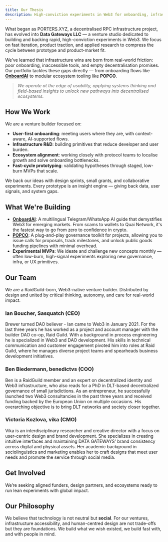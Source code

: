 ```yaml
---
title: Our Thesis
description: High-conviction experiments in Web3 for onboarding, infrastructure, and access.
---
```



What began as PORTERS.XYZ, a decentralised RPC infrastructure project, has evolved into **Data Gateways LLC** — a venture studio dedicated to building and backing rapid, high-conviction experiments in Web3. We focus on fast iteration, product traction, and applied research to compress the cycle between prototype and product-market fit.

We’ve learned that infrastructure wins are born from real-world friction: poor onboarding, inaccessible tools, and empty decentralisation promises. Our portfolio tackles these gaps directly — from onboarding flows like [**OnboardAI**](https://obi-livid.vercel.app/) to modular ecosystem tooling like **POPCO**.

> *We operate at the edge of usability, applying systems thinking and field-based insights to unlock new pathways into decentralised ecosystems.*


## How We Work

We are a venture builder focused on:

- **User-first onboarding**: meeting users where they are, with context-aware, AI-supported flows.
- **Infrastructure R&D**: building primitives that reduce developer and user burden.
- **Ecosystem alignment**: working closely with protocol teams to localise growth and solve onboarding bottlenecks.
- **Fast-cycle prototyping**: validating hypotheses through staged, low-burn MVPs that scale.

We back our ideas with design sprints, small grants, and collaborative experiments. Every prototype is an insight engine — giving back data, user signals, and system gaps.


## What We're Building

- **[OnboardAI](/projects/onboardai)**: A multilingual Telegram/WhatsApp AI guide that demystifies Web3 for emerging markets. From scams to wallets to Quai Network, it's the fastest way to go from zero to confidence in crypto.
- **[POPCO](/projects/popco)**: A plug-and-play governance toolkit for projects, allowing you to issue calls for proposals, track milestones, and unlock public goods funding pipelines with minimal overhead.
- **Experimental MVPs**: We ideate and challenge new concepts monthly — often low-burn, high-signal experiments exploring new governance, infra, or UX primitives.


## Our Team

We are a RaidGuild-born, Web3-native venture builder. Distributed by design and united by critical thinking, autonomy, and care for real-world impact.

### Ian Boucher, Sasquatch (CEO)

<div style={{ display: 'flex', gap: '1rem', alignItems: 'center', marginTop: '1rem' }}>
  <a href="https://github.com/boucherbox" target="_blank" rel="noopener noreferrer">
    <Icon name="github" label="GitHub" />
  </a>
  <a href="https://x.com/SasquatchTru" target="_blank" rel="noopener noreferrer">
    <Icon name="x.com" label="X.COM" />
  </a>
  <a href="https://www.linkedin.com/in/ian-h-boucher/" target="_blank" rel="noopener noreferrer">
    <Icon name="linkedin" label="LinkedIn" />
  </a>
  <a href="https://warpcast.com/sasquatchtru" target="_blank" rel="noopener noreferrer">
    <Icon name="farcaster" label="Farcaster" />
  </a>
  <a href="mailto:boucherbox21@gmail.com" target="_blank" rel="noopener noreferrer">
    <Icon name="email" label="Email" />
  </a>
</div>

Brewer turned DAO believer - Ian came to Web3 in January 2021. For the last three years he has worked as a project and account manager with the builder DAO co-op, Raid Guild. With a background in process engineering he is specialized in Web3 and DAO development. His skills in technical communication and customer engagement pivoted him into roles at Raid Guild, where he manages diverse project teams and spearheads business development initiatives.

### Ben Biedermann, benedictvs (COO)

<div style={{ display: 'flex', gap: '1rem', alignItems: 'center', marginTop: '1rem' }}>
  <a href="https://github.com/benedictvscriticus" target="_blank" rel="noopener noreferrer">
    <Icon name="github" label="GitHub" />
  </a>
  <a href="https://x.com/b3nedictvs" target="_blank" rel="noopener noreferrer">
    <Icon name="x.com" label="X.COM" />
  </a>
  <a href="https://www.linkedin.com/in/ben-biedermann/" target="_blank" rel="noopener noreferrer">
    <Icon name="linkedin" label="LinkedIn" />
  </a>
  <a href="https://warpcast.com/benedictvs" target="_blank" rel="noopener noreferrer">
    <Icon name="farcaster" label="Farcaster" />
  </a>
  <a href="mailto:bb@dvctvs.wtf" target="_blank" rel="noopener noreferrer">
    <Icon name="email" label="Email" />
  </a>
</div>

Ben is a RaidGuild member and an expert on decentralized identity and Web3 infrastructure, who also reads for a PhD in DLT-based decentralized governance of small jurisdictions. As an entrepreneur, he successfully launched two Web3 consultancies in the past three years and received funding backed by the European Union on multiple occasions. His overarching objective is to bring DLT networks and society closer together.

### Victoria Kozlova, vika (CMO)

<div style={{ display: 'flex', gap: '1rem', alignItems: 'center', marginTop: '1rem' }}>
  <a href="https://github.com/vicosv" target="_blank" rel="noopener noreferrer">
    <Icon name="github" label="GitHub" />
  </a>
  <a href="https://x.com/vicosvv" target="_blank" rel="noopener noreferrer">
    <Icon name="x.com" label="X.COM" />
  </a>
  <a href="https://www.linkedin.com/in/kozlova-victoria/" target="_blank" rel="noopener noreferrer">
    <Icon name="linkedin" label="LinkedIn" />
  </a>
  <a href="https://warpcast.com/vicos" target="_blank" rel="noopener noreferrer">
    <Icon name="farcaster" label="Farcaster" />
  </a>
  <a href="mailto:vk@acurraent.com" target="_blank" rel="noopener noreferrer">
    <Icon name="email" label="Email" />
  </a>
</div>

Vika is an interdisciplinary researcher and creative director with a focus on user-centric design and brand development. She specializes in creating intuitive interfaces and maintaining DATA GATEWAYS' brand consistency across digital and physical assets. Her academic background in sociolinguistics and marketing enables her to craft designs that meet user needs and promote the service through social media.

## Get Involved

We’re seeking aligned funders, design partners, and ecosystems ready to run lean experiments with global impact.

## Our Philosophy

We believe that technology is not neutral but **social**. For our ventures, infrastructure accessibility, and human-centred design are not trade-offs but they are foundations. We build what we wish existed, we build fast with, and with people in mind.